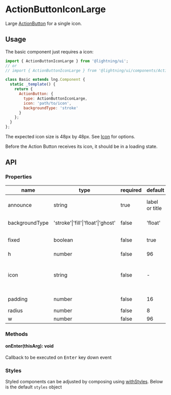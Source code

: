 
# ActionButtonIconLarge

Large [ActionButton](?path=/docs/actionbutton--base) for a single icon.

## Usage

The basic component just requires a icon:

```js
import { ActionButtonIconLarge } from '@lightning/ui';
// or
// import { ActionButtonIconLarge } from '@lightning/ui/components/ActionButton';

class Basic extends lng.Component {
  static _template() {
    return {
      ActionButton: {
        type: ActionButtonIconLarge,
        icon: 'path/to/icon',
        backgroundType: 'stroke'
      }
    };
  }
};
```

The expected icon size is 48px by 48px. See [Icon](?path=/docs/icon--basic) for options.

<Canvas>
  <Story id="elements-actionbuttoniconlarge--base" />
</Canvas>


Before the Action Button receives its icon, it should be in a loading state.
<Canvas>
  <Story id="elements-actionbuttoniconlarge--loading" />
</Canvas>

## API

### Properties

name|type|required|default|description
--|--|--|--|--
announce|string|true|label or title|announcement text for screen readers
backgroundType|'stroke'\|'fill'\|'float'\|'ghost'|false|'float'|color of `Button` container.
fixed|boolean|false|true|when true, `w` overrides `minWidth`
h|number|false|96|height
icon|string|false|-|URI for icon or inline svg that may live next to the title. See <a href="?path=/docs/icon--basic">Icon</a>
padding|number|false|16|left and right padding value
radius|number|false|8|border radius
w|number|false|96|width

### Methods

#### onEnter(thisArg): void

Callback to be executed on <kbd>Enter</kbd> key down event

### Styles

Styled components can be adjusted by composing using [withStyles](?path=/docs/mixins-withstyles--basic). Below is the default `styles` object

<Theme theme={ActionButtonIconLarge.styles} />

